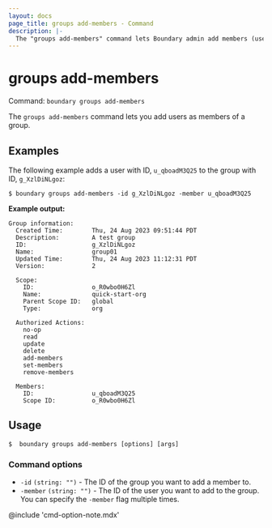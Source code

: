 ```yaml
---
layout: docs
page_title: groups add-members - Command
description: |-
  The "groups add-members" command lets Boundary admin add members (users) to a group.
---
```


# groups add-members

Command: `boundary groups add-members`

The `groups add-members` command lets you add users as members of a group.

## Examples

The following example adds a user with ID, `u_qboadM3Q25` to the group with ID, `g_XzlDiNLgoz`:

```shell-session
$ boundary groups add-members -id g_XzlDiNLgoz -member u_qboadM3Q25
```

**Example output:**

<CodeBlockConfig hideClipboard>

```plaintext
Group information:
  Created Time:        Thu, 24 Aug 2023 09:51:44 PDT
  Description:         A test group
  ID:                  g_XzlDiNLgoz
  Name:                group01
  Updated Time:        Thu, 24 Aug 2023 11:12:31 PDT
  Version:             2

  Scope:
    ID:                o_R0wbo0H6Zl
    Name:              quick-start-org
    Parent Scope ID:   global
    Type:              org

  Authorized Actions:
    no-op
    read
    update
    delete
    add-members
    set-members
    remove-members

  Members:
    ID:                u_qboadM3Q25
    Scope ID:          o_R0wbo0H6Zl
```

</CodeBlockConfig>


## Usage

<CodeBlockConfig hideClipboard>

```shell-session
$  boundary groups add-members [options] [args]
```

</CodeBlockConfig>


### Command options

- `-id` `(string: "")` - The ID of the group you want to add a member to.
- `-member` `(string: "")` - The ID of the user you want to add to the group.
You can specify the `-member` flag multiple times.

@include 'cmd-option-note.mdx'